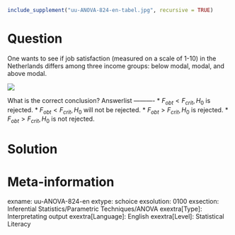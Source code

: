```r
include_supplement("uu-ANOVA-824-en-tabel.jpg", recursive = TRUE)
```

Question
========
  
One wants to see if job satisfaction (measured on a scale of 1-10) in the Netherlands differs among three income groups: below modal, modal, and above modal. 

![](uu-ANOVA-824-en-tabel.jpg)

What is the correct conclusion? 
Answerlist
----------
* $F_{obt} < F_{crit}, H_0$ is rejected.
* $F_{obt} < F_{crit}, H_0$ will not be rejected.
* $F_{obt} > F_{crit}, H_0$ is rejected.
* $F_{obt} > F_{crit}, H_0$ is not rejected.


Solution
========

Meta-information
================
exname: uu-ANOVA-824-en
extype: schoice
exsolution: 0100
exsection: Inferential Statistics/Parametric Techniques/ANOVA
exextra[Type]: Interpretating output
exextra[Language]: English
exextra[Level]: Statistical Literacy

